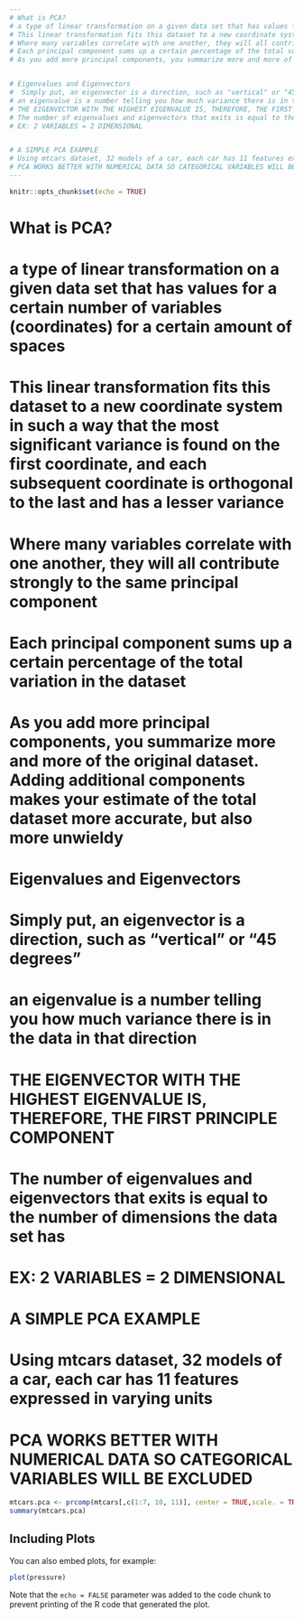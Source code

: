 ```yaml
---
# What is PCA?
# a type of linear transformation on a given data set that has values for a certain number of variables (coordinates) for a certain amount of spaces
# This linear transformation fits this dataset to a new coordinate system in such a way that the most significant variance is found on the first coordinate, and each subsequent coordinate is orthogonal to the last and has a lesser variance
# Where many variables correlate with one another, they will all contribute strongly to the same principal component
# Each principal component sums up a certain percentage of the total variation in the dataset
# As you add more principal components, you summarize more and more of the original dataset. Adding additional components makes your estimate of the total dataset more accurate, but also more unwieldy


# Eigenvalues and Eigenvectors
#  Simply put, an eigenvector is a direction, such as "vertical" or "45 degrees"
# an eigenvalue is a number telling you how much variance there is in the data in that direction
# THE EIGENVECTOR WITH THE HIGHEST EIGENVALUE IS, THEREFORE, THE FIRST PRINCIPLE COMPONENT
# The number of eigenvalues and eigenvectors that exits is equal to the number of dimensions the data set has
# EX: 2 VARIABLES = 2 DIMENSIONAL


# A SIMPLE PCA EXAMPLE
# Using mtcars dataset, 32 models of a car, each car has 11 features expressed in varying units
# PCA WORKS BETTER WITH NUMERICAL DATA SO CATEGORICAL VARIABLES WILL BE EXCLUDED
---
```


```r
knitr::opts_chunk$set(echo = TRUE)
```

# What is PCA?
# a type of linear transformation on a given data set that has values for a certain number of variables (coordinates) for a certain amount of spaces
# This linear transformation fits this dataset to a new coordinate system in such a way that the most significant variance is found on the first coordinate, and each subsequent coordinate is orthogonal to the last and has a lesser variance
# Where many variables correlate with one another, they will all contribute strongly to the same principal component
# Each principal component sums up a certain percentage of the total variation in the dataset
# As you add more principal components, you summarize more and more of the original dataset. Adding additional components makes your estimate of the total dataset more accurate, but also more unwieldy


# Eigenvalues and Eigenvectors
#  Simply put, an eigenvector is a direction, such as "vertical" or "45 degrees"
# an eigenvalue is a number telling you how much variance there is in the data in that direction
# THE EIGENVECTOR WITH THE HIGHEST EIGENVALUE IS, THEREFORE, THE FIRST PRINCIPLE COMPONENT
# The number of eigenvalues and eigenvectors that exits is equal to the number of dimensions the data set has
# EX: 2 VARIABLES = 2 DIMENSIONAL


# A SIMPLE PCA EXAMPLE
# Using mtcars dataset, 32 models of a car, each car has 11 features expressed in varying units
# PCA WORKS BETTER WITH NUMERICAL DATA SO CATEGORICAL VARIABLES WILL BE EXCLUDED

```r
mtcars.pca <- prcomp(mtcars[,c(1:7, 10, 11)], center = TRUE,scale. = TRUE)
summary(mtcars.pca)
```

## Including Plots

You can also embed plots, for example:

```r
plot(pressure)
```

Note that the `echo = FALSE` parameter was added to the code chunk to prevent printing of the R code that generated the plot.
